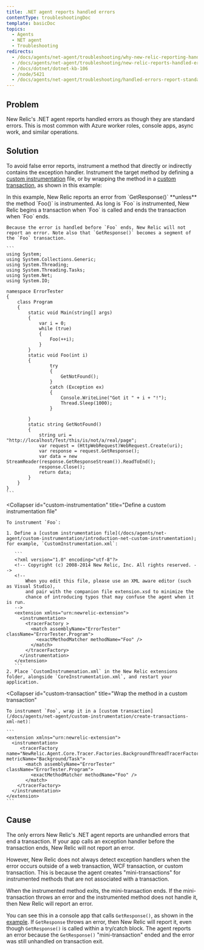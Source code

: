 ```yaml
---
title: .NET agent reports handled errors
contentType: troubleshootingDoc
template: basicDoc
topics:
  - Agents
  - NET agent
  - Troubleshooting
redirects:
  - /docs/agents/net-agent/troubleshooting/why-new-relic-reporting-handled-errors
  - /docs/agents/net-agent/troubleshooting/new-relic-reports-handled-errors
  - /docs/dotnet/dotnet-kb-106
  - /node/5421
  - /docs/agents/net-agent/troubleshooting/handled-errors-report-standard-errors
---
```


## Problem

New Relic's .NET agent reports handled errors as though they are standard errors. This is most common with Azure worker roles, console apps, async work, and similar operations.

## Solution

To avoid false error reports, instrument a method that directly or indirectly contains the exception handler. Instrument the target method by defining a [custom instrumentation](/docs/agents/net-agent/custom-instrumentation/introduction-net-custom-instrumentation) file, or by wrapping the method in a [custom transaction](/docs/agents/net-agent/custom-instrumentation/create-transactions-xml-net), as shown in this example:

<CollapserGroup>
  <Collapser
    id="get-response-block"
    title="GetResponse() throws an error"
  >
    In this example, New Relic reports an error from `GetResponse()` **unless** the method `Foo()` is instrumented. As long is `Foo` is instrumented, New Relic begins a transaction when `Foo` is called and ends the transaction when `Foo` ends.

    Because the error is handled before `Foo` ends, New Relic will not report an error. Note also that `GetResponse()` becomes a segment of the `Foo` transaction.

    ```
    using System;
    using System.Collections.Generic;
    using System.Threading;
    using System.Threading.Tasks;
    using System.Net;
    using System.IO;

    namespace ErrorTester
    {
        class Program
        {
            static void Main(string[] args)
            {
                var i = 0;
                while (true)
                {
                    Foo(++i);
                }
            }
            static void Foo(int i)
            {
                    try
                    {
                        GetNotFound();
                    }
                    catch (Exception ex)
                    {
                        Console.WriteLine("Got it " + i + "!");
                        Thread.Sleep(1000);
                    }

            }
            static string GetNotFound()
            {
                string uri = "http://localhost/Test/this/is/not/a/real/page";
                var request = (HttpWebRequest)WebRequest.Create(uri);
                var response = request.GetResponse();
                var data = new StreamReader(response.GetResponseStream()).ReadToEnd();
                response.Close();
                return data;
            }
        }
    }
    ```
  </Collapser>

  <Collapser
    id="custom-instrumentation"
    title="Define a custom instrumentation file"
  >
    To instrument `Foo`:

    1. Define a [custom instrumentation file](/docs/agents/net-agent/custom-instrumentation/introduction-net-custom-instrumentation); for example, `CustomInstrumentation.xml`:

       ```
       <?xml version="1.0" encoding="utf-8"?>
       <!-- Copyright (c) 2008-2014 New Relic, Inc. All rights reserved. -->
       <!--
           When you edit this file, please use an XML aware editor (such as Visual Studio),
           and pair with the companion file extension.xsd to minimize the
           chance of introducing typos that may confuse the agent when it is run.
       -->
       <extension xmlns="urn:newrelic-extension">
         <instrumentation>
           <tracerFactory >
             <match assemblyName="ErrorTester" className="ErrorTester.Program">
               <exactMethodMatcher methodName="Foo" /> 
             </match>
           </tracerFactory>
         </instrumentation>
       </extension>
       ```
    2. Place `CustomInstrumenation.xml` in the New Relic extensions folder, alongside `CoreInstrumentation.xml`, and restart your application.
  </Collapser>

  <Collapser
    id="custom-transaction"
    title="Wrap the method in a custom transaction"
  >
    To instrument `Foo`, wrap it in a [custom transaction](/docs/agents/net-agent/custom-instrumentation/create-transactions-xml-net):

    ```
    <extension xmlns="urn:newrelic-extension">
      <instrumentation>
         <tracerFactory name="NewRelic.Agent.Core.Tracer.Factories.BackgroundThreadTracerFactory" metricName="Background/Task">
           <match assemblyName="ErrorTester" className="ErrorTester.Program">
             <exactMethodMatcher methodName="Foo" />
           </match>
        </tracerFactory>
      </instrumentation>
    </extension>
    ```
  </Collapser>
</CollapserGroup>

## Cause

The only errors New Relic's .NET agent reports are unhandled errors that end a transaction. If your app calls an exception handler before the transaction ends, New Relic will not report an error.

However, New Relic does not always detect exception handlers when the error occurs outside of a web transaction, WCF transaction, or custom transaction. This is because the agent creates "mini-transactions" for instrumented methods that are not associated with a transaction.

When the instrumented method exits, the mini-transaction ends. If the mini-transaction throws an error and the instrumented method does not handle it, then New Relic will report an error.

You can see this in a console app that calls `GetResponse()`, as shown in the [example](#get-response-block). If `GetResponse` throws an error, then New Relic will report it, even though `GetResponse()` is called within a try/catch block. The agent reports an error because the `GetResponse()` "mini-transaction" ended and the error was still unhandled on transaction exit.
